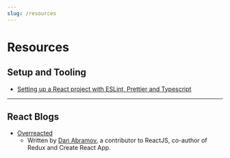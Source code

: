 ```yaml
---
slug: /resources
---
```


# Resources

## Setup and Tooling

-   [Setting up a React project with ESLint, Prettier and Typescript](https://www.robertcooper.me/using-eslint-and-prettier-in-a-typescript-project)

---

## React Blogs

-   [Overreacted](https://overreacted.io/)
    -   Written by [Dan Abramov](https://mobile.twitter.com/dan_abramov), a contributor to ReactJS, co-author of Redux and Create React App.

